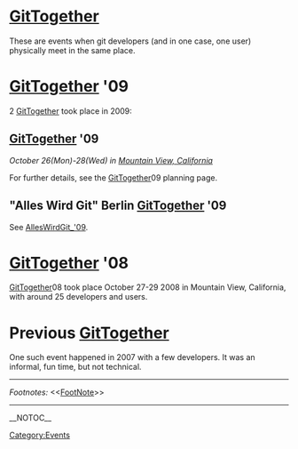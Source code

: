 = [[GitTogether]] =
These are events when git developers (and in one case, one user) physically meet in the same place.

= [[GitTogether]] '09 =

2 [[GitTogether]] took place in 2009:

== [[GitTogether]] '09 ==

''October 26(Mon)-28(Wed) in [http://maps.google.com/maps?f=q&hl=en&q=Amphitheatre+Pkwy,+Mountain+View,+California+94043,+United+States&sll=37.40293,-121.952735&sspn=0.008565,0.012081&ie=UTF8&cd=2&geocode=FcEHOwIdfiW5-A&ll=37.421572,-122.083619&spn=0.017127,0.024161&t=h&z=16&iwloc=addr Mountain View, California]''

For further details, see the [[GitTogether]]09 planning page.

== "Alles Wird Git" Berlin [[GitTogether]] '09 ==

See [[AllesWirdGit_'09]].

= [[GitTogether]] '08 =
[[GitTogether]]08 took place October 27-29 2008 in Mountain View, California, with around 25 developers and users.

= Previous [[GitTogether]] =
One such event happened in 2007 with a few developers.  It was an informal, fun time, but not technical.

----
''Footnotes:'' <<[[FootNote]]>>

-----
[[Category:Events]]

__NOTOC__